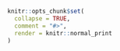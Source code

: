 ```r
knitr::opts_chunk$set(
  collapse = TRUE,
  comment = "#>",
  render = knitr::normal_print
)
```
